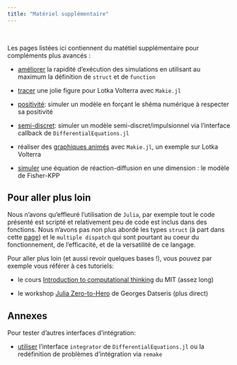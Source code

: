 ```yaml
---
title: "Matériel supplémentaire"
---
```

\

Les pages listées ici contiennent du matétiel supplémentaire pour compléments plus avancés :

- [améliorer](annexe_swift_rma.qmd) la rapidité d'exécution des simulations en utilisant au maximum la définition de `struct` et de `function`

- [tracer](annexe_LV_makieplot.qmd) une jolie figure pour Lotka Volterra avec `Makie.jl`

- [positivité](annexe_positive.qmd): simuler un modèle en forçant le shéma numérique à respecter sa positivité

- [semi-discret](annexe_semi_discrete.qmd): simuler un modèle semi-discret/impulsionnel via l'interface callback de `DifferentialEquations.jl`

- réaliser des [graphiques animés](annexe_LV_anim.qmd) avec `Makie.jl`, un exemple sur Lotka Volterra

- [simuler](annexe_FisherKPP.qmd) une équation de réaction-diffusion en une dimension : le modèle de Fisher-KPP


## Pour aller plus loin

Nous n'avons qu'effleuré l'utilisation de `Julia`, par exemple tout le code présenté est scripté et relativement peu de code est inclus dans des fonctions. Nous n'avons pas non plus abordé les types `struct` (à part dans cette [page](annexe_swift_rma.qmd)) et le `multiple dispatch` qui sont pourtant au coeur du fonctionnement, de l'efficacité, et de la versatilité  de ce langage.



Pour aller plus loin (et aussi revoir quelques bases !), vous pouvez par exemple vous référer à ces tutoriels:

- le cours [Introduction to computational thinking](https://computationalthinking.mit.edu/Fall23/) du MIT (assez long)

- le workshop [Julia Zero-to-Hero](https://github.com/Datseris/Zero2Hero-JuliaWorkshop) de Georges Datseris (plus direct)


## Annexes

Pour tester d'autres interfaces d'intégration:

- [utiliser](annexe_integrator.qmd) l'interface `integrator` de `DifferentialEquations.jl` ou la redéfinition de problèmes d'intégration via `remake`
